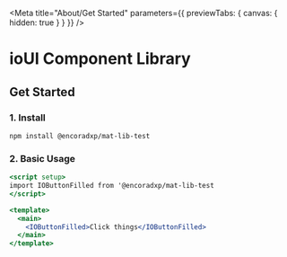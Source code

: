 
<Meta title="About/Get Started" parameters={{ previewTabs: { canvas: { hidden: true } } }} />

# ioUI Component Library
 
## Get Started

### 1. Install

`npm install @encoradxp/mat-lib-test`

### 2. Basic Usage

```jsx
<script setup>
import IOButtonFilled from '@encoradxp/mat-lib-test
</script>

<template>
  <main>
    <IOButtonFilled>Click things</IOButtonFilled>
  </main>
</template>
 
```


